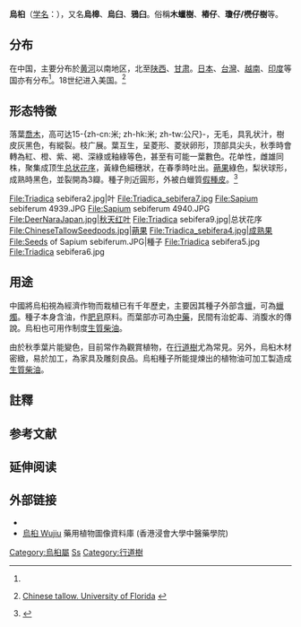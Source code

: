 {{Speciesbox
| image = Tallow2232.JPG
| image_width = 250px
| image_caption = 烏桕葉及花序
| genus = Sapium
| species = sebiferum
| authority = ([[卡尔·林奈|L.]]) Roxb.
}}

'''烏桕'''{{Notetag|{{標音|字=桕|拼音=jiù|注音=ㄐㄧㄡˋ}}}}（[[学名|学名]]：{{lang|la|'''''Sapium sebiferum'''''}}），又名'''烏槔'''{{Notetag|{{標音|字=槔|拼音=gāo|注音=ㄍㄠ }}}}、'''烏臼'''、'''鴉臼'''。俗稱'''木蠟樹'''、'''樁仔'''、'''瓊仔/橩仔樹'''等。

== 分布 ==
在中国，主要分布於[[黄河|黄河]]以南地区，北至[[陕西|陕西]]、[[甘肃|甘肃]]。[[日本|日本]]、[[台灣|台灣]]、[[越南|越南]]、[[印度|印度]]等国亦有分布<ref name="中国植物志"/>。18世纪进入美国。<ref>{{en}}[http://aquat1.ifas.ufl.edu/sapium.html Chinese tallow. University of Florida] {{webarchive|url=https://web.archive.org/web/20060630000815/http://aquat1.ifas.ufl.edu/sapium.html |date=2006-06-30 }}</ref>

== 形态特徵 ==
落葉[[喬木|喬木]]，高可达15-{zh-cn:米; zh-hk:米; zh-tw:公尺}-，无毛，具乳状汁，樹皮灰黑色，有縱裂。枝广展。葉互生，呈菱形、菱狀卵形，顶部具尖头，秋季時會轉為紅、橙、紫、褐、深綠或釉綠等色，甚至有可能一葉數色。花单性，雌雄同株，聚集成顶生[[总状花序|总状花序]]，黃綠色細穗狀，在春季時吐出。[[蒴果|蒴果]]綠色，梨状球形，成熟時黑色，並裂開為3瓣。種子則近圓形，外被白蠟質[[假種皮|假種皮]]。<ref name="中国植物志">{{cite web|url=http://www.cvh.org.cn/zhiwuzhi/page/44%283%29/014.PDF|title=中国植物志|accessdate=2009-10-16|author=|publisher=|language=zh-hans}}{{dead link|date=2018年3月 |bot=InternetArchiveBot |fix-attempted=yes }}</ref>

<gallery>
File:Triadica sebifera2.jpg|叶
File:Triadica_sebifera7.jpg
File:Sapium sebiferum 4939.JPG
File:Sapium sebiferum 4940.JPG
File:DeerNaraJapan.jpg|秋天红叶
File:Triadica sebifera9.jpg|总状花序
File:ChineseTallowSeedpods.jpg|蒴果
File:Triadica_sebifera4.jpg|成熟果
File:Seeds of Sapium sebiferum.JPG|種子
File:Triadica sebifera5.jpg
File:Triadica sebifera6.jpg
</gallery>

== 用途 ==
中國將烏桕視為經濟作物而栽植已有千年歷史，主要因其種子外部含[[蠟|蠟]]，可為[[蠟燭|蠟燭]]。種子本身含油，作[[肥皂|肥皂]]原料。而葉部亦可為[[中藥|中藥]]，民間有治蛇毒、消腹水的傳說。烏桕也可用作制度[[生質柴油|生質柴油]]。

由於秋季葉片能變色，目前常作為觀賞植物，在[[行道樹|行道樹]]尤為常見。另外，烏桕木材密緻，易於加工，為家具及雕刻良品。烏桕種子所能提煉出的植物油可加工製造成[[生質柴油|生質柴油]]。

== 註釋 ==
{{Reflist|group=註}}

==参考文献==
{{reflist}}

== 延伸阅读 ==
{{Wikisource further reading}}

==外部链接==
* {{zh-hans}}{{CVH|Sapium sebiferum}}
* [http://libproject.hkbu.edu.hk/was40/detail?lang=ch&channelid=1288&searchword=herb_id=D00237 烏桕 Wujiu] {{Wayback|url=http://libproject.hkbu.edu.hk/was40/detail?lang=ch&channelid=1288&searchword=herb_id=D00237 |date=20190605231103 }} 藥用植物圖像資料庫 (香港浸會大學中醫藥學院) {{zh-hant}}{{en}}

{{commons category|Sapium sebiferum}}
{{Taxonbar|from=Q702175}}

[[Category:烏桕屬|Category:烏桕屬]]
[[Category:臺灣特有植物|Ss]]
[[Category:行道樹|Category:行道樹]]